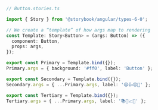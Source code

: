 ```ts
// Button.stories.ts

import { Story } from '@storybook/angular/types-6-0';

// We create a “template” of how args map to rendering
const Template: Story<Button> = (args: Button) => ({
  component: Button,
  props: args,
});

export const Primary = Template.bind({});
Primary.args = { background: '#ff0', label: 'Button' };

export const Secondary = Template.bind({});
Secondary.args = { ...Primary.args, label: '😄👍😍💯' };

export const Tertiary = Template.bind({});
Tertiary.args = { ...Primary.args, label: '📚📕📈🤓' };
```
